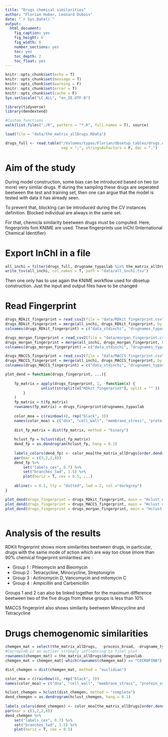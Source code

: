 ```yaml
---
title: "Drugs chemical similarities"
author: "Florian Huber, Leonard Dubois"
date: "`r Sys.Date()`"
output:
  html_document:
    fig_caption: yes
    fig_height: 6
    fig_width: 6
    number_sections: yes
    toc: yes
    toc_depth: 2
    toc_float: yes
---
```


```r
knitr::opts_chunk$set(echo = T)
knitr::opts_chunk$set(message = T)
knitr::opts_chunk$set(warning = F)
knitr::opts_chunk$set(error = T)
knitr::opts_chunk$set(cache = F)
Sys.setlocale("LC_ALL", "en_IE.UTF-8")

library(tidyverse)
library(dendextend)

#Custom functions
walk(list.files("./R", pattern = "*.R", full.names = T), source)

load(file = "data/the_matrix_allDrugs.RData")

drugs_full <- read.table("/Volumes/typas/Florian/dbsetup_tables/drugs.csv", header = T, 
                         sep = ";", stringsAsFactors = F, dec = ".")

```


# Aim of the study

During model construction, some bias can be introduced based on two (or more) very similar drugs. If during the sampling these drugs are seperated beetween the test and training set, then one can argue that the model is tested with data it has already seen.

To prevent that, blocking can be introduced during the CV instances definition. Blocked individual are always in the same set.

For that, chemicla similarity beetween drugs must be computed. Here, fingerprints fom KNIME are used. These fingerprints use InChI (International Chemical Identifier)


# Export InChI in a file


```r

all_inchi = filter(drugs_full, drugname_typaslab %in% the_matrix_allDrugs$drugname_typaslab) %>% select(drugname_typaslab, data_stdinchi)
write_tsv(all_inchi, col_names = T, path = "data/all_inchi.tsv")

```


Then one only has to use again the KNIME workflow used for dbsetup construction. Just the input and output files have to be changed


# Read Fingerprint


```r

drugs_RDkit_fingerprint = read_csv2(file = "data/RDkit_fingerprint.csv")
drugs_RDkit_fingerprint = merge(all_inchi, drugs_RDkit_fingerprint, by = "data_stdinchi")
colnames(drugs_RDkit_fingerprint) = c("data_stdinchi", "drugnames_typaslab", "RDkit_fingerprint")

drugs_morgan_fingerprint = read_csv2(file = "data/morgan_fingerprint.csv")
drugs_morgan_fingerprint = merge(all_inchi, drugs_morgan_fingerprint, by = "data_stdinchi")
colnames(drugs_morgan_fingerprint) = c("data_stdinchi", "drugnames_typaslab", "RDkit_fingerprint")

drugs_MACCS_fingerprint = read_csv2(file = "data/MACCS_fingerprint.csv")
drugs_MACCS_fingerprint = merge(all_inchi, drugs_MACCS_fingerprint, by = "data_stdinchi")
colnames(drugs_MACCS_fingerprint) = c("data_stdinchi", "drugnames_typaslab", "RDkit_fingerprint")

```


```r

plot_dend = function(drugs_fingerprint, ...){
        
    fp_matrix = apply(drugs_fingerprint, 1,  function(x) {
                unlist(strsplit(x["RDkit_fingerprint"], split = "" ))
        }
    )
    fp_matrix = t(fp_matrix)
    rownames(fp_matrix) = drugs_fingerprint$drugnames_typaslab
    
    color_moa = c(rainbow(4), rep("black", 3))
    names(color_moa) = c("dna", "cell_wall", "membrane_stress", "protein_synthesis", "protein_qc", "oxidative_stress", "pmf")
    
    dist_fp_matrix = dist(fp_matrix, method = "binary")
    
    hclust_fp = hclust(dist_fp_matrix)
    dend_fp = as.dendrogram(hclust_fp, hang = 0.1)
    
    labels_colors(dend_fp) <- color_moa[the_matrix_allDrugs[order.dendrogram(dend_fp), "process_broad"]]
    par(mar = c(3,2,2,8)) 
    dend_fp %>%
        set("labels_cex", 0.7) %>%
        set("branches_lwd", 1.5) %>%
        plot(horiz = T, cex = 0.5, ...)
    
    abline(v = 0.1, lty = "dotted", lwd = 2, col ="darkgrey")
}

```


```r

plot_dend(drugs_fingerprint = drugs_RDkit_fingerprint, main = "Hclust of binary distance - RDKit fingerprint")
plot_dend(drugs_fingerprint = drugs_MACCS_fingerprint, main = "Hclust of binary distance - MACCS fingerprint")
plot_dend(drugs_fingerprint = drugs_morgan_fingerprint, main = "Hclust of binary distance - Morgan fingerprint")



```


# Analysis of the results

RDKit fingerprint shows more similarities beetween drugs, in particular, drugs with the same mode of action which are way too close (more than 90% chemical fingerprint similarities) are :

- Group 1 : Phleomycin and Bleomycin
- Group 2 : Tetracycline, Minocycline, Streptonigrin
- Group 3 : Actinomycin D, Vancomycin and mitomycin C
- Group 4 : Ampicillin and Carbenicillin

Groups 1 and 2 can also be linked together for the maximum difference beetween two of the five drugs from these groups is less than 10%


MACCS fingerprint also shows similarity beetween Minocycline and Tetracycline



# Drugs chemogenomic similarities


```r

chemgen_mat = select(the_matrix_allDrugs,  -process_broad, -drugname_typaslab)
#CecropinB is an outlier strongly influencing to final plot
rownames(chemgen_mat) = the_matrix_allDrugs$drugname_typaslab
chemgen_mat = chemgen_mat[-which(rownames(chemgen_mat) == "CECROPINB"), ]

dist_chemgen = dist(chemgen_mat, method = "euclidian")

color_moa = c(rainbow(4), rep("black", 3))
names(color_moa) = c("dna", "cell_wall", "membrane_stress", "protein_synthesis", "protein_qc", "oxidative_stress", "pmf")

hclust_chemgen = hclust(dist_chemgen, method = "complete")
dend_chemgen = as.dendrogram(hclust_chemgen, hang = 0.1)
    
labels_colors(dend_chemgen) <- color_moa[the_matrix_allDrugs[order.dendrogram(dend_chemgen), "process_broad"]]
par(mar = c(3,2,2,8)) 
dend_chemgen %>%
    set("labels_cex", 0.7) %>%
    set("branches_lwd", 1.5) %>%
    plot(horiz = T, cex = 0.5)

```
